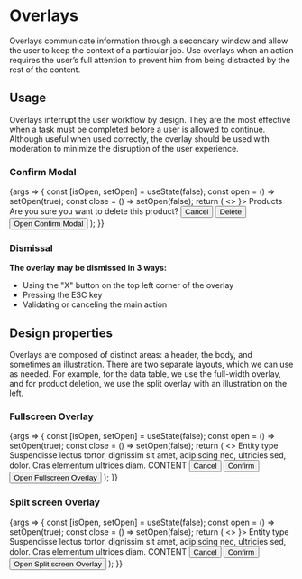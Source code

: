 
<Meta title="Patterns/Overlays" />

# Overlays

Overlays communicate information through a secondary window and allow the user to keep the context of a particular job. Use overlays when an action requires the user’s full attention to prevent him from being distracted by the rest of the content.

## Usage

Overlays interrupt the user workflow by design. They are the most effective when a task must be completed before a user is allowed to continue. Although useful when used correctly, the overlay should be used with moderation to minimize the disruption of the user experience.

### Confirm Modal

<Canvas>
  <Story name="Confirm Modal">
    {args => {
      const [isOpen, setOpen] = useState(false);
      const open = () => setOpen(true);
      const close = () => setOpen(false);
      return (
        <>
          <Modal isOpen={isOpen} onClose={close} illustration={<DeleteIllustration />}>
            <SectionTitle color="brand">Products</SectionTitle>
            <Title>Confirm deletion</Title>
            Are you sure you want to delete this product?
            <Modal.BottomButtons>
              <Button level="tertiary" onClick={close}>
                Cancel
              </Button>
              <Button level="danger" onClick={close}>
                Delete
              </Button>
            </Modal.BottomButtons>
          </Modal>
          <Button onClick={open}>Open Confirm Modal</Button>
        </>
      );
    }}
  </Story>
</Canvas>

### Dismissal

**The overlay may be dismissed in 3 ways:**

- Using the "X" button on the top left corner of the overlay
- Pressing the ESC key
- Validating or canceling the main action

## Design properties

Overlays are composed of distinct areas: a header, the body, and sometimes an illustration. There are two separate layouts, which we can use as needed. For example, for the data table, we use the full-width overlay, and for product deletion, we use the split overlay with an illustration on the left.

### Fullscreen Overlay

<Canvas>
  <Story name="Fullscreen Overlay">
    {args => {
      const [isOpen, setOpen] = useState(false);
      const open = () => setOpen(true);
      const close = () => setOpen(false);
      return (
        <>
          <Modal isOpen={isOpen} onClose={close}>
            <SectionTitle color="brand">Entity type</SectionTitle>
            <Title>Title of Overlay</Title>
            Suspendisse lectus tortor, dignissim sit amet, adipiscing nec, ultricies sed, dolor. Cras elementum ultrices
            diam.
            <Content width={900} height={400}>
              CONTENT
            </Content>
            <Modal.BottomButtons>
              <Button level="tertiary" onClick={close}>
                Cancel
              </Button>
              <Button level="primary" onClick={close}>
                Confirm
              </Button>
            </Modal.BottomButtons>
          </Modal>
          <Button onClick={open}>Open Fullscreen Overlay</Button>
        </>
      );
    }}
  </Story>
</Canvas>

### Split screen Overlay

<Canvas>
  <Story name="Split screen Overlay">
    {args => {
      const [isOpen, setOpen] = useState(false);
      const open = () => setOpen(true);
      const close = () => setOpen(false);
      return (
        <>
          <Modal isOpen={isOpen} onClose={close} illustration={<AddingValueIllustration />}>
            <SectionTitle color="brand">Entity type</SectionTitle>
            <Title>Title of Overlay</Title>
            Suspendisse lectus tortor, dignissim sit amet, adipiscing nec, ultricies sed, dolor. Cras elementum ultrices
            diam.
            <Content width={600} height={300}>
              CONTENT
            </Content>
            <Modal.BottomButtons>
              <Button level="tertiary" onClick={close}>
                Cancel
              </Button>
              <Button level="primary" onClick={close}>
                Confirm
              </Button>
            </Modal.BottomButtons>
          </Modal>
          <Button onClick={open}>Open Split screen Overlay</Button>
        </>
      );
    }}
  </Story>
</Canvas>

